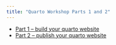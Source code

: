 ```yaml
---
title: "Quarto Workshop Parts 1 and 2"
---
```


* [Part 1 -- build your quarto website](part1.html)
* [Part 2 -- publish your quarto website](part2.html)